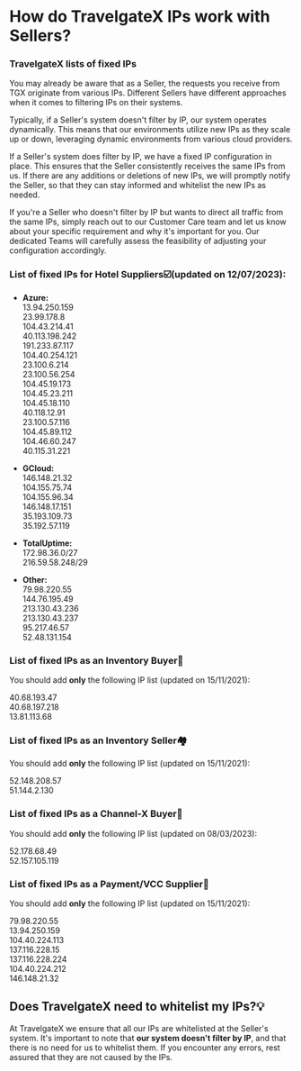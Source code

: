 ﻿---
sidebar_position: 2
---

# How do TravelgateX IPs work with Sellers?

### TravelgateX lists of fixed IPs

You may already be aware that as a Seller, the requests you receive from TGX originate from various IPs. Different Sellers have different approaches when it comes to filtering IPs on their systems.

Typically, if a Seller's system doesn't filter by IP, our system operates dynamically. This means that our environments utilize new IPs as they scale up or down, leveraging dynamic environments from various cloud providers.

If a Seller's system does filter by IP, we have a fixed IP configuration in place. This ensures that the Seller consistently receives the same IPs from us. If there are any additions or deletions of new IPs, we will promptly notify the Seller, so that they can stay informed and whitelist the new IPs as needed.

If you're a Seller who doesn't filter by IP but wants to direct all traffic from the same IPs, simply reach out to our Customer Care team and let us know about your specific requirement and why it's important for you. Our dedicated Teams will carefully assess the feasibility of adjusting your configuration accordingly.

### List of fixed IPs for Hotel Suppliers☑️(updated on 12/07/2023):

- **Azure:**  
13.94.250.159  
23.99.178.8  
104.43.214.41  
40.113.198.242  
191.233.87.117  
104.40.254.121  
23.100.6.214  
23.100.56.254  
104.45.19.173  
104.45.23.211  
104.45.18.110  
40.118.12.91  
23.100.57.116  
104.45.89.112  
104.46.60.247  
40.115.31.221

- **GCloud:**  
146.148.21.32  
104.155.75.74  
104.155.96.34  
146.148.17.151  
35.193.109.73  
35.192.57.119

- **TotalUptime:**  
172.98.36.0/27  
216.59.58.248/29

- **Other:**  
79.98.220.55  
144.76.195.49  
213.130.43.236  
213.130.43.237  
95.217.46.57  
52.48.131.154

### List of fixed IPs as an Inventory Buyer🏨
You should add **only** the following IP list (updated on 15/11/2021):

40.68.193.47  
40.68.197.218  
13.81.113.68

### List of fixed IPs as an Inventory Seller🏘️
You should add **only** the following IP list (updated on 15/11/2021):

52.148.208.57  
51.144.2.130

### List of fixed IPs as a Channel-X Buyer🚀
You should add **only** the following IP list (updated on 08/03/2023):

52.178.68.49  
52.157.105.119 

### List of fixed IPs as a Payment/VCC Supplier📑
You should add **only** the following IP list (updated on 15/11/2021):

79.98.220.55  
13.94.250.159  
104.40.224.113  
137.116.228.15  
137.116.228.224  
104.40.224.212  
146.148.21.32

## Does TravelgateX need to whitelist my IPs?💡
At TravelgateX we ensure that all our IPs are whitelisted at the Seller's system. It's important to note that **our system doesn't filter by IP**, and that there is no need for us to whitelist them. If you encounter any errors, rest assured that they are not caused by the IPs.


<TipContactCustomerCare/>
